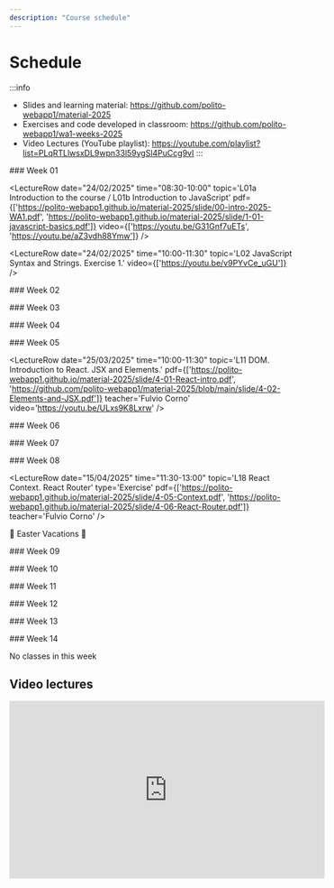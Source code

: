 ```yaml
---
description: "Course schedule"
---
```




# Schedule

:::info
- Slides and learning material: https://github.com/polito-webapp1/material-2025
- Exercises and code developed in classroom: https://github.com/polito-webapp1/wa1-weeks-2025
- Video Lectures (YouTube playlist): https://youtube.com/playlist?list=PLqRTLlwsxDL9wpn33l59ygSl4PuCcg9vI
:::

<LectureTable defaultTeacher="Fulvio Corno" defaultType="Lecture" showMaterial={true} language='EN'>

<LectureDivider>
### Week 01
</LectureDivider>


<LectureRow
    date="24/02/2025" time="08:30-10:00"
    topic='L01a Introduction to the course / L01b Introduction to JavaScript'
    pdf={['https://polito-webapp1.github.io/material-2025/slide/00-intro-2025-WA1.pdf', 'https://polito-webapp1.github.io/material-2025/slide/1-01-javascript-basics.pdf']}
    video={['https://youtu.be/G31Gnf7uETs', 'https://youtu.be/aZ3vdh88Ymw']}
/>

<LectureRow
    date="24/02/2025" time="10:00-11:30"
    topic='L02 JavaScript Syntax and Strings. Exercise 1.'
    video={['https://youtu.be/v9PYvCe_uGU']}
/>

<LectureRow
    date="28/02/2025" time="08:30-10:00"
    topic='L03 JavaScript Arrays. Exercise 2.'
    type='Exercise'
    video='https://youtu.be/-4mJevU_Fz8'
/>

<LectureRow
    date="28/02/2025" time="10:00-11:30"
    topic='L04 JavaScript Objects and Functions'
    pdf='https://polito-webapp1.github.io/material-2025/slide/1-02-javascript-objects-functions.pdf'
    video='https://youtu.be/KMZ8x9jifc0'
/>

<LectureRow
    topic='Week 01 exercises'
    github='https://github.com/polito-webapp1/wa1-weeks-2025/tree/main/week01'
    teacher='' type=''
/>

<LectureDivider>
### Week 02
</LectureDivider>

<LectureRow
    date="04/03/2025" time="10:00-11:30"
    topic='L05 Constructor Functions. Callbacks. Exercise 3.'
    github='https://github.com/polito-webapp1/wa1-weeks-2025/blob/main/week02/exercise3.md'
    video='https://youtu.be/LtiQMJjBR6w'
    teacher='Francesca Russo'
/>  

<LectureRow
    date="04/03/2025" time="11:30-13:00"
    topic='L06 Functional programming. Exercise 3 revisited.'
    pdf='https://polito-webapp1.github.io/material-2025/slide/1-03-javascript-async-programming.pdf'
    teacher='Fulvio Corno'
    video='https://youtu.be/zNfSB64oZdE'
/>

 <LectureRow
    date="" time=""
    type='Lab'
    topic='Overall labs specification'
    teacher=''
    pdf='https://polito-webapp1.github.io/lab-2025/Lab00/Lab00.pdf'
/> 

<LectureRow
    date="07/03/2025" time="08:30-10:00"
    type='Lab'
    topic='Lab 01 - Group 1'
    teacher='Francesca Russo'
    pdf='https://polito-webapp1.github.io/lab-2025/Lab01/Lab01.pdf'
/>

<LectureRow
    date="07/03/2025" time="10:00-11:30"
    type='Lab'
    topic='Lab 01 - Group 2'
    teacher='Francesca Russo'
    pdf='https://polito-webapp1.github.io/lab-2025/Lab01/Lab01.pdf'
/>

<LectureRow
    topic='Week 02 exercises'
    teacher='' type=''
    github='https://github.com/polito-webapp1/wa1-weeks-2025/tree/main/week02'
/>


<LectureDivider>
### Week 03
</LectureDivider>

<LectureRow
    date="11/03/2025" time="10:00-11:30"
    topic='L07 JavaScript Asynchronous Programming. Interfacing with SQLite.'
    pdf='https://polito-webapp1.github.io/material-2025/slide/1-03-javascript-async-programming.pdf'
    teacher='Fulvio Corno'
    video='https://youtu.be/mfkbD1NLhTY'
/>  

<LectureRow
    date="11/03/2025" time="11:30-13:00"
    topic='L08 Promises. Exercise on Asynchronous Programming.'
    github='https://github.com/polito-webapp1/wa1-weeks-2025/blob/main/week03/exercise%204.md'
    type='Exercise'
    teacher='Fulvio Corno'
    video='https://youtu.be/Ztny1n6PC0U'
/>

<LectureRow
    date="14/03/2025" time="08:30-10:00"
    type='Lab'
    topic='Lab 02 - Group 1'
    pdf = 'https://polito-webapp1.github.io/lab-2025/Lab02/Lab02.pdf'
    teacher='Francesca Russo'
/>

<LectureRow
    date="14/03/2025" time="10:00-11:30"
    type='Lab'
    topic='Lab 02 - Group 2'
    pdf = 'https://polito-webapp1.github.io/lab-2025/Lab02/Lab02.pdf'
    teacher='Francesca Russo'
/>

<LectureRow
    topic='Week 03 exercises'
    teacher='' type=''
    github='https://github.com/polito-webapp1/wa1-weeks-2025/tree/main/week03'
/>


<LectureDivider>
### Week 04
</LectureDivider>

<LectureRow
    date="18/03/2025" time="10:00-11:30"
    topic='L09 Web Architectures. ExpressJS'
    pdf='https://polito-webapp1.github.io/material-2025/slide/2-01-Express.pdf'
    video='https://youtu.be/qg8kAWzzyO8'
    teacher='Fulvio Corno'
/>  

<LectureRow
    date="11/03/2025" time="11:30-13:00"
    topic='L10 HTTP APIs. Web API design.'
    type='Exercise'
    pdf='https://polito-webapp1.github.io/material-2025/slide/2-02-API.pdf'
    github='https://github.com/polito-webapp1/wa1-weeks-2025/blob/main/week04/exercise%205.md'
    video='https://youtu.be/hYFKFNfWF7E'
    teacher='Fulvio Corno'
/>

<LectureRow
    date="21/03/2025" time="08:30-10:00"
    type='Lab'
    topic='Lab 03 - Group 1'
    teacher='Francesca Russo'
    pdf = 'https://polito-webapp1.github.io/lab-2025/Lab03/Lab03.pdf'
/>

<LectureRow
    date="21/03/2025" time="10:00-11:30"
    type='Lab'
    topic='Lab 03 - Group 2'
    teacher='Francesca Russo'
    pdf = 'https://polito-webapp1.github.io/lab-2025/Lab03/Lab03.pdf'
/>

<LectureRow
    topic='Week 04 exercises'
    teacher='' type=''
    github='https://github.com/polito-webapp1/wa1-weeks-2025/tree/main/week04'
/>


<LectureDivider>
### Week 05
</LectureDivider>

<LectureRow
    date='' time=''
    topic='Reading: HTML and CSS'
    type='Self-Study'
    pdf='https://polito-webapp1.github.io/material-2025/readings/3-0-reading-html-css.pdf'
    teacher=''
/>

<LectureRow
    date="25/03/2025" time="10:00-11:30"
    topic='L11 DOM. Introduction to React. JSX and Elements.'
    pdf={['https://polito-webapp1.github.io/material-2025/slide/4-01-React-intro.pdf', 'https://github.com/polito-webapp1/material-2025/blob/main/slide/4-02-Elements-and-JSX.pdf']}
    teacher='Fulvio Corno'
    video='https://youtu.be/ULxs9K8Lxrw'
/>  

<LectureRow
    date="25/03/2025" time="11:30-13:00"
    topic='L12 Exercise on HTML, CSS and Bootstrap.'
    type='Exercise'
    teacher='Francesca Russo'
    video='https://youtu.be/y-CqDZF3LD0'
/>

<LectureRow
    date="28/03/2025" time="08:30-10:00"
    type='ONLINE Lab 🛜'
    topic='Lab 04 - Group 1 (ONLINE)'
    teacher='Francesca Russo'
    pdf = 'https://polito-webapp1.github.io/lab-2025/Lab04/Lab04.pdf'
/>

<LectureRow
    date="28/03/2025" time="10:00-11:30"
    type='ONLINE Lab 🛜'
    topic='Lab 04 - Group 2 (ONLINE)'
    teacher='Francesca Russo'
    pdf = 'https://polito-webapp1.github.io/lab-2025/Lab04/Lab04.pdf'
/>

<LectureRow
    topic='Week 05 exercises'
    teacher='' type=''
    github='https://github.com/polito-webapp1/wa1-weeks-2025/tree/main/week05' 
/>

<LectureDivider>
### Week 06
</LectureDivider>

<LectureRow
    date="01/04/2025" time="10:00-11:30"
    topic='L13 React Exercise'
    type='ONLINE Exercise 🛜'
    teacher='Fulvio Corno'
    video='https://youtu.be/Qi3oTsBO31Y'
/>  

<LectureRow
    date="01/04/2025" time="11:30-13:00"
    topic='L14 React: Components and State'
    type='ONLINE Lecture 🛜'
    pdf='https://polito-webapp1.github.io/material-2025/slide/4-03-Components-and-state.pdf'
    github='https://github.com/polito-webapp1/wa1-weeks-2025/blob/main/week06/exercise.md'
    teacher='Fulvio Corno'
    video='https://youtu.be/YhPpHJ0fnfI'
/>

<LectureRow
    date="04/04/2025" time="08:30-10:00"
    type='Lab'
    topic='Lab 05 - Group 1'
    teacher='Francesca Russo'
    pdf = 'https://polito-webapp1.github.io/lab-2025/Lab05/Lab05.pdf'
/>

<LectureRow
    date="04/04/2025" time="10:00-11:30"
    type='Lab'
    topic='Lab 05 - Group 2'
    teacher='Francesca Russo'
    pdf = 'https://polito-webapp1.github.io/lab-2025/Lab05/Lab05.pdf'
/>

<LectureRow
    topic='Week 06 exercises'
    teacher='' type=''
    github='https://github.com/polito-webapp1/wa1-weeks-2025/tree/main/week06'  
/>

<LectureDivider>
### Week 07
</LectureDivider>

<LectureRow
    date="08/04/2025" time="10:00-11:30"
    topic='L15 State updating. Forms in React.'
    pdf='https://polito-webapp1.github.io/material-2025/slide/4-04-Forms.pdf'
    type='Lecture'
    teacher='Fulvio Corno'
    video='https://youtu.be/VwxsUr913_M'
/>  

<LectureRow
    date="08/04/2025" time="11:30-13:00"
    topic='L16 Exercise on Forms'
    type='Exercise'
    teacher='Fulvio Corno'
    video='https://youtu.be/mjGSA5BWTUQ'
/>

<LectureRow
    date="11/04/2025" time="08:30-10:00"
    type='Lab'
    topic='Lab 06 - Group 1'
    teacher='Francesca Russo'
    pdf = 'https://polito-webapp1.github.io/lab-2025/Lab06/Lab06.pdf'
/>

<LectureRow
    date="11/04/2025" time="10:00-11:30"
    type='Lab'
    topic='Lab 06 - Group 2'
    teacher='Francesca Russo'
    pdf = 'https://polito-webapp1.github.io/lab-2025/Lab06/Lab06.pdf'
/>

<LectureRow
    topic='Week 07 exercises'
    teacher='' type=''
    github='https://github.com/polito-webapp1/wa1-weeks-2025/tree/main/week07'
/>

<LectureDivider>
### Week 08
</LectureDivider>

<LectureRow
    date="15/04/2025" time="10:00-11:30"
    topic='L17 Uncontrolled Forms and useActionState.'
    type='Lecture'
    teacher='Fulvio Corno'
/>  

<LectureRow
    date="15/04/2025" time="11:30-13:00"
    topic='L18 React Context. React Router'
    type='Exercise'
    pdf={['https://polito-webapp1.github.io/material-2025/slide/4-05-Context.pdf', 'https://polito-webapp1.github.io/material-2025/slide/4-06-React-Router.pdf']}
    teacher='Fulvio Corno'
/>

<LectureRow
    topic='Week 08 exercises'
    teacher='' type=''
    github='https://github.com/polito-webapp1/wa1-weeks-2025/tree/main/week08'
/>

<LectureDivider variant='info'>🐣 Easter Vacations 🐇</LectureDivider>


<LectureDivider>
### Week 09
</LectureDivider>

<LectureRow
    date="29/04/2025" time="10:00-11:30"
    topic='L19 React Router - Exercise'
    type='Lecture'
    teacher='Francesca Russo'
/>  

<LectureRow
    date="29/04/2025" time="11:30-13:00"
    topic='L20'
    type='Exercise'
    teacher='Francesca Russo'
/>

<LectureRow
    date="02/05/2025" time="08:30-10:00"
    type='Lab'
    topic='Lab 07 - Group 1'
    teacher='Francesca Russo'
/>

<LectureRow
    date="02/05/2025" time="10:00-11:30"
    type='Lab'
    topic='Lab 07 - Group 2'
    teacher='Francesca Russo'
/>

<LectureRow
    topic='Week 09 exercises'
    teacher='' type=''
    github='https://github.com/polito-webapp1/wa1-weeks-2025/tree/main/week09'
/>

<LectureDivider>
### Week 10
</LectureDivider>

<LectureRow
    date="06/05/2025" time="10:00-11:30"
    topic='L21'
    type='Lecture'
    teacher='Fulvio Corno'
/>  

<LectureRow
    date="06/05/2025" time="11:30-13:00"
    topic='L22'
    type='Lecture'
    teacher='Fulvio Corno'
/>

<LectureRow
    date="09/05/2025" time="08:30-10:00"
    type='Lab'
    topic='Lab 08 - Group 1'
    teacher='Francesca Russo'
/>

<LectureRow
    date="02/05/2025" time="10:00-11:30"
    type='Lab'
    topic='Lab 08 - Group 2'
    teacher='Francesca Russo'
/>

<LectureRow
    topic='Week 10 exercises'
    teacher='' type=''
    github='https://github.com/polito-webapp1/wa1-weeks-2025/tree/main/week10'
/>

<LectureDivider>
### Week 11
</LectureDivider>

<LectureRow
    date="13/05/2025" time="10:00-11:30"
    topic='L23'
    type='Lecture'
    teacher='Fulvio Corno'
/>  

<LectureRow
    date="13/05/2025" time="11:30-13:00"
    topic='L24'
    type='Lecture'
    teacher='Fulvio Corno'
/>

<LectureRow
    date="16/05/2025" time="08:30-10:00"
    type='Lab'
    topic='Lab 09 - Group 1'
    teacher='Francesca Russo'
/>

<LectureRow
    date="16/05/2025" time="10:00-11:30"
    type='Lab'
    topic='Lab 09 - Group 2'
    teacher='Francesca Russo'
/>

<LectureRow
    topic='Week 11 exercises'
    teacher='' type=''
    github='https://github.com/polito-webapp1/wa1-weeks-2025/tree/main/week11'
/>

<LectureDivider>
### Week 12
</LectureDivider>

<LectureRow
    date="20/05/2025" time="10:00-11:30"
    topic='L25'
    type='Lecture'
    teacher='Francesca Russo'
/>  

<LectureRow
    date="20/05/2025" time="11:30-13:00"
    topic='L26'
    type='Lecture'
    teacher='Francesca Russo'
/>

<LectureRow
    date="23/05/2025" time="08:30-10:00"
    type='Lab'
    topic='Lab 09 - Group 1'
    teacher='Francesca Russo'
/>

<LectureRow
    date="23/05/2025" time="10:00-11:30"
    type='Lab'
    topic='Lab 09 - Group 2'
    teacher='Francesca Russo'
/>

<LectureRow
    topic='Week 12 exercises'
    teacher='' type=''
    github='https://github.com/polito-webapp1/wa1-weeks-2025/tree/main/week12'
/>

<LectureDivider>
### Week 13
</LectureDivider>

<LectureRow
    date="27/05/2025" time="10:00-11:30"
    topic='L27'
    type='Lecture'
    teacher='Francesca Russo'
/>  

<LectureRow
    date="27/05/2025" time="11:30-13:00"
    topic='L28'
    type='Lecture'
    teacher='Francesca Russo'
/>

<LectureRow
    date="30/05/2025" time="08:30-10:00"
    type='Lab'
    topic='Lab 09 - Group 1'
    teacher='Francesca Russo'
/>

<LectureRow
    date="30/05/2025" time="10:00-11:30"
    type='Lab'
    topic='Lab 09 - Group 2'
    teacher='Francesca Russo'
/>

<LectureRow
    topic='Week 13 exercises'
    teacher='' type=''
    github='https://github.com/polito-webapp1/wa1-weeks-2025/tree/main/week13'
/>

<LectureDivider>
### Week 14
</LectureDivider>

<LectureDivider>No classes in this week</LectureDivider>

<LectureRow
    date="06/06/2025" time="08:30-10:00"
    type='Lab'
    topic='Lab 09 - Group 1'
    teacher='Francesca Russo'
/>

<LectureRow
    date="06/06/2025" time="10:00-11:30"
    type='Lab'
    topic='Lab 09 - Group 2'
    teacher='Francesca Russo'
/>

<LectureRow
    topic='Week 14 exercises'
    teacher='' type=''
    github='https://github.com/polito-webapp1/wa1-weeks-2025/tree/main/week14'
/>



</LectureTable>

## Video lectures



<iframe width="560" height="315" src="https://www.youtube.com/embed/videoseries?list=PLqRTLlwsxDL9wpn33l59ygSl4PuCcg9vI" title="YouTube video player" frameBorder="0" allow="accelerometer; autoplay; clipboard-write; encrypted-media; gyroscope; picture-in-picture; web-share" allowFullScreen></iframe>

